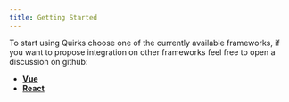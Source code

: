 ```yaml
---
title: Getting Started
---
```


To start using Quirks choose one of the currently available frameworks, if you want to propose integration on other frameworks feel free to open a discussion on github:

- **[Vue](./vue/installation)**
- **[React](./react/installation)**
